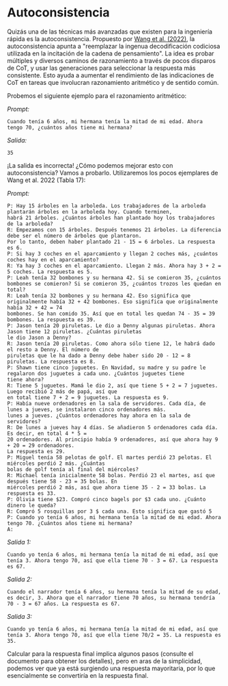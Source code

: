 # Autoconsistencia

Quizás una de las técnicas más avanzadas que existen para la ingeniería rápida es la autoconsistencia. Propuesto por [Wang et al. (2022)](https://arxiv.org/pdf/2203.11171.pdf), la autoconsistencia apunta a "reemplazar la ingenua decodificación codiciosa utilizada en la incitación de la cadena de pensamiento". La idea es probar múltiples y diversos caminos de razonamiento a través de pocos disparos de CoT, y usar las generaciones para seleccionar la respuesta más consistente. Esto ayuda a aumentar el rendimiento de las indicaciones de CoT en tareas que involucran razonamiento aritmético y de sentido común.

Probemos el siguiente ejemplo para el razonamiento aritmético:

*Prompt:*
```
Cuando tenía 6 años, mi hermana tenía la mitad de mi edad. Ahora
tengo 70, ¿cuántos años tiene mi hermana?
```

*Salida:*
```
35
```

¡La salida es incorrecta! ¿Cómo podemos mejorar esto con autoconsistencia? Vamos a probarlo. Utilizaremos los pocos ejemplares de Wang et al. 2022 (Tabla 17):

*Prompt:*
```
P: Hay 15 árboles en la arboleda. Los trabajadores de la arboleda plantarán árboles en la arboleda hoy. Cuando terminen,
habrá 21 árboles. ¿Cuántos árboles han plantado hoy los trabajadores de la arboleda?
R: Empezamos con 15 árboles. Después tenemos 21 árboles. La diferencia debe ser el número de árboles que plantaron.
Por lo tanto, deben haber plantado 21 - 15 = 6 árboles. La respuesta es 6.
P: Si hay 3 coches en el aparcamiento y llegan 2 coches más, ¿cuántos coches hay en el aparcamiento?
R: Ya hay 3 coches en el aparcamiento. Llegan 2 más. Ahora hay 3 + 2 = 5 coches. La respuesta es 5.
P: Leah tenía 32 bombones y su hermana 42. Si se comieron 35, ¿cuántos bombones se comieron? Si se comieron 35, ¿cuántos trozos les quedan en total?
R: Leah tenía 32 bombones y su hermana 42. Eso significa que originalmente había 32 + 42 bombones. Eso significa que originalmente había 32 + 42 = 74
bombones. Se han comido 35. Así que en total les quedan 74 - 35 = 39 bombones. La respuesta es 39.
P: Jason tenía 20 piruletas. Le dio a Denny algunas piruletas. Ahora Jason tiene 12 piruletas. ¿Cuántas piruletas
le dio Jason a Denny?
R: Jason tenía 20 piruletas. Como ahora sólo tiene 12, le habrá dado el resto a Denny. El número de
piruletas que le ha dado a Denny debe haber sido 20 - 12 = 8 piruletas. La respuesta es 8.
P: Shawn tiene cinco juguetes. En Navidad, su madre y su padre le regalaron dos juguetes a cada uno. ¿Cuántos juguetes tiene
tiene ahora?
R: Tiene 5 juguetes. Mamá le dio 2, así que tiene 5 + 2 = 7 juguetes. Luego recibió 2 más de papá, así que
en total tiene 7 + 2 = 9 juguetes. La respuesta es 9.
P: Había nueve ordenadores en la sala de servidores. Cada día, de lunes a jueves, se instalaron cinco ordenadores más.
lunes a jueves. ¿Cuántos ordenadores hay ahora en la sala de servidores?
R: De lunes a jueves hay 4 días. Se añadieron 5 ordenadores cada día. Es decir, en total 4 * 5 =
20 ordenadores. Al principio había 9 ordenadores, así que ahora hay 9 + 20 = 29 ordenadores.
La respuesta es 29.
P: Miguel tenía 58 pelotas de golf. El martes perdió 23 pelotas. El miércoles perdió 2 más. ¿Cuántas
bolas de golf tenía al final del miércoles?
R: Michael tenía inicialmente 58 bolas. Perdió 23 el martes, así que después tiene 58 - 23 = 35 bolas. En
miércoles perdió 2 más, así que ahora tiene 35 - 2 = 33 bolas. La respuesta es 33.
P: Olivia tiene $23. Compró cinco bagels por $3 cada uno. ¿Cuánto dinero le queda?
R: Compró 5 rosquillas por 3 $ cada una. Esto significa que gastó 5
P: Cuando yo tenía 6 años, mi hermana tenía la mitad de mi edad. Ahora tengo 70. ¿Cuántos años tiene mi hermana?
A:
```

*Salida 1:*
```
Cuando yo tenía 6 años, mi hermana tenía la mitad de mi edad, así que tenía 3. Ahora tengo 70, así que ella tiene 70 - 3 = 67. La respuesta es 67.
```

*Salida 2:*
```
Cuando el narrador tenía 6 años, su hermana tenía la mitad de su edad, es decir, 3. Ahora que el narrador tiene 70 años, su hermana tendría 70 - 3 = 67 años. La respuesta es 67.
```

*Salida 3:*
```
Cuando yo tenía 6 años, mi hermana tenía la mitad de mi edad, así que tenía 3. Ahora tengo 70, así que ella tiene 70/2 = 35. La respuesta es 35.
```

Calcular para la respuesta final implica algunos pasos (consulte el documento para obtener los detalles), pero en aras de la simplicidad, podemos ver que ya está surgiendo una respuesta mayoritaria, por lo que esencialmente se convertiría en la respuesta final.